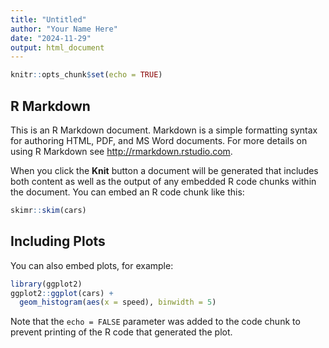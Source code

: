 ```yaml
---
title: "Untitled"
author: "Your Name Here"
date: "2024-11-29"
output: html_document
---
```


```r
knitr::opts_chunk$set(echo = TRUE)
```

## R Markdown

This is an R Markdown document. Markdown is a simple formatting syntax for authoring HTML, PDF, and MS Word documents. For more details on using R Markdown see <http://rmarkdown.rstudio.com>.

When you click the **Knit** button a document will be generated that includes both content as well as the output of any embedded R code chunks within the document. You can embed an R code chunk like this:

```r
skimr::skim(cars)
```

## Including Plots

You can also embed plots, for example:

```r
library(ggplot2)
ggplot2::ggplot(cars) +
  geom_histogram(aes(x = speed), binwidth = 5)
```

Note that the `echo = FALSE` parameter was added to the code chunk to prevent printing of the R code that generated the plot.
